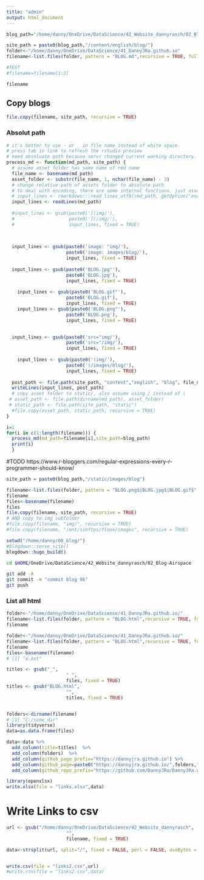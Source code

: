 ```yaml
---
title: "admin"
output: html_document
---
```




```r
blog_path="/home/danny/OneDrive/DataScience/42_Website_dannyrasch/02_Blog-Airspace"
```


```r
site_path = paste0(blog_path,"/content/english/blog/")
folder<-"/home/danny/OneDrive/DataScience/41_DannyJRa.github.io"
filename<-list.files(folder, pattern = "BLOG.md",recursive = TRUE, full.names = TRUE)

#TEST
#filename=filename[1:2]

filename
```

## Copy blogs
```r
file.copy(filename, site_path, recursive = TRUE)
```


### Absolut path
```r
# it's better to use - or _ in file name instead of white space.
# press tab in link to refresh the rstudio preview
# need absoluate path because servr changed current working directory.
process_md <- function(md_path, site_path) {
  # assume asset folder has same name of rmd name
  file_name <- basename(md_path)
  asset_folder <- substr(file_name, 1, nchar(file_name) - 3)
  # change relative path of assets folder to absolute path
  # to deal with encoding, there are some internal functions. just assume utf 8 here.
  # input_lines <- rmarkdown:::read_lines_utf8(rmd_path, getOption("encoding"))
  input_lines <- readLines(md_path)
  
  #input_lines <- gsub(paste0('](img/'), 
  #                    paste0('](/img/'),
  #                    input_lines, fixed = TRUE)
  

  
  input_lines <- gsub(paste0('image: "img/'), 
                      paste0('image: images/blog/'),
                      input_lines, fixed = TRUE)
  
  input_lines <- gsub(paste0('BLOG.jpg"'), 
                      paste0('BLOG.jpg'),
                      input_lines, fixed = TRUE)
    
    input_lines <- gsub(paste0('BLOG.gif"'), 
                      paste0('BLOG.gif'),
                      input_lines, fixed = TRUE)
    input_lines <- gsub(paste0('BLOG.png"'), 
                      paste0('BLOG.png'),
                      input_lines, fixed = TRUE)
       

  input_lines <- gsub(paste0('src="img/'), 
                      paste0('src="/img/'),
                      input_lines, fixed = TRUE)
  
    input_lines <- gsub(paste0('(img/'), 
                      paste0('(/images/blog/'),
                      input_lines, fixed = TRUE)
  
  post_path <- file.path(site_path, "content","english", "blog", file_name)
  writeLines(input_lines, post_path)
  # copy asset folder to static/. also assume using / instead of \
 # asset_path <- file.path(dirname(md_path), asset_folder)
 # static_path <- file.path(site_path, "static")
  #file.copy(asset_path, static_path, recursive = TRUE)
}
```

```r
i=1
for(i in c(1:length(filename))) {
  process_md(md_path=filename[i],site_path=blog_path)
  print(i)
  }
```


#TODO
https://www.r-bloggers.com/regular-expressions-every-r-programmer-should-know/
```r
site_path = paste0(blog_path,"/static/images/blog")

filename<-list.files(folder, pattern = "BLOG.png$|BLOG.jpg$|BLOG.gif$",recursive = TRUE, full.names = TRUE)
filename
files<-basename(filename)
files
file.copy(filename, site_path, recursive = TRUE)
# AND copy to img subfolder
#file.copy(filename, "img/", recursive = TRUE)
#file.copy(filename, "/mnt/sshftps/floox/images", recursive = TRUE)
```






```r
setwd("/home/danny/00_blog/")
#blogdown::serve_site()
blogdown::hugo_build()
```


```bash
cd $HOME/OneDrive/DataScience/42_Website_dannyrasch/02_Blog-Airspace

git add -A
git commit -m "commit blog 96"
git push
```









### List all html

```r

folder<-"/home/danny/OneDrive/DataScience/41_DannyJRa.github.io/"
filename<-list.files(folder, pattern = "BLOG.html",recursive = TRUE, full.names = TRUE)
filename
```

```r

folder<-"/home/danny/OneDrive/DataScience/41_DannyJRa.github.io/"
filename<-list.files(folder, pattern = "BLOG.html",recursive = TRUE, full.names = FALSE,include.dirs=F)
filename
files<-basename(filename)
# [1] "a.ext"

titles <- gsub("_", 
                      " ",
                      files, fixed = TRUE)
titles <- gsub("BLOG.html", 
                      "",
                      titles, fixed = TRUE)


folders<-dirname(filename)
# [1] "C:/some_dir"
library(tidyverse)
data=as.data.frame(files)

data<-data %>% 
  add_column(title=titles)  %>% 
  add_column(folders)  %>% 
  add_column(github_page_prefix="https://dannyjra.github.io") %>%
  add_column(github_page=paste0("https://dannyjra.github.io/",folders,"/",files)) %>%
  add_column(github_repo_prefix="https://github.com/DannyJRa/DannyJRa.github.io/tree/master/")

library(openxlsx)
write.xlsx(file = "links.xlsx",data)


```

# Write Links to csv

```r



url <- gsub("/home/danny/OneDrive/DataScience/42_Website_dannyrasch", 
                      "",
                      filename, fixed = TRUE)

data<-strsplit(url, split="/", fixed = FALSE, perl = FALSE, useBytes = FALSE)


write.csv(file = "links2.csv",url)
#write.csv(file = "links2.csv",data)
```